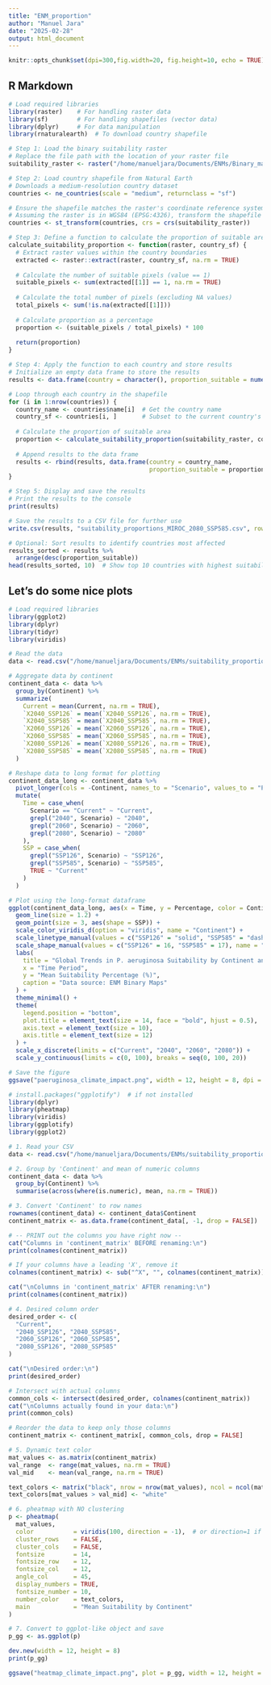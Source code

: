 ```yaml
---
title: "ENM_proportion"
author: "Manuel Jara"
date: "2025-02-28"
output: html_document
---
```


```r
knitr::opts_chunk$set(dpi=300,fig.width=20, fig.height=10, echo = TRUE)
```

## R Markdown

```r
# Load required libraries
library(raster)    # For handling raster data
library(sf)        # For handling shapefiles (vector data)
library(dplyr)     # For data manipulation
library(rnaturalearth)  # To download country shapefile
```

```r
# Step 1: Load the binary suitability raster
# Replace the file path with the location of your raster file
suitability_raster <- raster("/home/manueljara/Documents/ENMs/Binary_maps/MIROC_2080_SSP585.tif")

# Step 2: Load country shapefile from Natural Earth
# Downloads a medium-resolution country dataset
countries <- ne_countries(scale = "medium", returnclass = "sf")

# Ensure the shapefile matches the raster's coordinate reference system (CRS)
# Assuming the raster is in WGS84 (EPSG:4326), transform the shapefile if needed
countries <- st_transform(countries, crs = crs(suitability_raster))

# Step 3: Define a function to calculate the proportion of suitable area
calculate_suitability_proportion <- function(raster, country_sf) {
  # Extract raster values within the country boundaries
  extracted <- raster::extract(raster, country_sf, na.rm = TRUE)
  
  # Calculate the number of suitable pixels (value == 1)
  suitable_pixels <- sum(extracted[[1]] == 1, na.rm = TRUE)
  
  # Calculate the total number of pixels (excluding NA values)
  total_pixels <- sum(!is.na(extracted[[1]]))
  
  # Calculate proportion as a percentage
  proportion <- (suitable_pixels / total_pixels) * 100
  
  return(proportion)
}

# Step 4: Apply the function to each country and store results
# Initialize an empty data frame to store the results
results <- data.frame(country = character(), proportion_suitable = numeric())

# Loop through each country in the shapefile
for (i in 1:nrow(countries)) {
  country_name <- countries$name[i]  # Get the country name
  country_sf <- countries[i, ]       # Subset to the current country's geometry
  
  # Calculate the proportion of suitable area
  proportion <- calculate_suitability_proportion(suitability_raster, country_sf)
  
  # Append results to the data frame
  results <- rbind(results, data.frame(country = country_name, 
                                       proportion_suitable = proportion))
}

# Step 5: Display and save the results
# Print the results to the console
print(results)

# Save the results to a CSV file for further use
write.csv(results, "suitability_proportions_MIROC_2080_SSP585.csv", row.names = FALSE)

# Optional: Sort results to identify countries most affected
results_sorted <- results %>% 
  arrange(desc(proportion_suitable))
head(results_sorted, 10)  # Show top 10 countries with highest suitability proportions
```

## Let's do some nice plots
```r
# Load required libraries
library(ggplot2)
library(dplyr)
library(tidyr)
library(viridis)

# Read the data
data <- read.csv("/home/manueljara/Documents/ENMs/suitability_proportions_all.csv")

# Aggregate data by continent
continent_data <- data %>%
  group_by(Continent) %>%
  summarize(
    Current = mean(Current, na.rm = TRUE),
    `X2040_SSP126` = mean(`X2040_SSP126`, na.rm = TRUE),
    `X2040_SSP585` = mean(`X2040_SSP585`, na.rm = TRUE),
    `X2060_SSP126` = mean(`X2060_SSP126`, na.rm = TRUE),
    `X2060_SSP585` = mean(`X2060_SSP585`, na.rm = TRUE),
    `X2080_SSP126` = mean(`X2080_SSP126`, na.rm = TRUE),
    `X2080_SSP585` = mean(`X2080_SSP585`, na.rm = TRUE)
  )

# Reshape data to long format for plotting
continent_data_long <- continent_data %>%
  pivot_longer(cols = -Continent, names_to = "Scenario", values_to = "Percentage") %>%
  mutate(
    Time = case_when(
      Scenario == "Current" ~ "Current",
      grepl("2040", Scenario) ~ "2040",
      grepl("2060", Scenario) ~ "2060",
      grepl("2080", Scenario) ~ "2080"
    ),
    SSP = case_when(
      grepl("SSP126", Scenario) ~ "SSP126",
      grepl("SSP585", Scenario) ~ "SSP585",
      TRUE ~ "Current"
    )
  )

# Plot using the long-format dataframe
ggplot(continent_data_long, aes(x = Time, y = Percentage, color = Continent, linetype = SSP, group = interaction(Continent, SSP))) +
  geom_line(size = 1.2) +
  geom_point(size = 3, aes(shape = SSP)) +
  scale_color_viridis_d(option = "viridis", name = "Continent") +
  scale_linetype_manual(values = c("SSP126" = "solid", "SSP585" = "dashed"), name = "Scenario") +
  scale_shape_manual(values = c("SSP126" = 16, "SSP585" = 17), name = "Scenario") +
  labs(
    title = "Global Trends in P. aeruginosa Suitability by Continent and SSP Scenario (2040–2080)",
    x = "Time Period",
    y = "Mean Suitability Percentage (%)",
    caption = "Data source: ENM Binary Maps"
  ) +
  theme_minimal() +
  theme(
    legend.position = "bottom",
    plot.title = element_text(size = 14, face = "bold", hjust = 0.5),
    axis.text = element_text(size = 10),
    axis.title = element_text(size = 12)
  ) +
  scale_x_discrete(limits = c("Current", "2040", "2060", "2080")) +
  scale_y_continuous(limits = c(0, 100), breaks = seq(0, 100, 20))

# Save the figure
ggsave("paeruginosa_climate_impact.png", width = 12, height = 8, dpi = 300)
```


```r
# install.packages("ggplotify")  # if not installed
library(dplyr)
library(pheatmap)
library(viridis)
library(ggplotify)
library(ggplot2)

# 1. Read your CSV
data <- read.csv("/home/manueljara/Documents/ENMs/suitability_proportions_all.csv")

# 2. Group by 'Continent' and mean of numeric columns
continent_data <- data %>%
  group_by(Continent) %>%
  summarise(across(where(is.numeric), mean, na.rm = TRUE))

# 3. Convert 'Continent' to row names
rownames(continent_data) <- continent_data$Continent
continent_matrix <- as.data.frame(continent_data[, -1, drop = FALSE])

# -- PRINT out the columns you have right now --
cat("Columns in 'continent_matrix' BEFORE renaming:\n")
print(colnames(continent_matrix))

# If your columns have a leading 'X', remove it
colnames(continent_matrix) <- sub("^X", "", colnames(continent_matrix))

cat("\nColumns in 'continent_matrix' AFTER renaming:\n")
print(colnames(continent_matrix))

# 4. Desired column order
desired_order <- c(
  "Current", 
  "2040_SSP126", "2040_SSP585", 
  "2060_SSP126", "2060_SSP585", 
  "2080_SSP126", "2080_SSP585"
)

cat("\nDesired order:\n")
print(desired_order)

# Intersect with actual columns
common_cols <- intersect(desired_order, colnames(continent_matrix))
cat("\nColumns actually found in your data:\n")
print(common_cols)

# Reorder the data to keep only those columns
continent_matrix <- continent_matrix[, common_cols, drop = FALSE]

# 5. Dynamic text color
mat_values <- as.matrix(continent_matrix)
val_range  <- range(mat_values, na.rm = TRUE)
val_mid    <- mean(val_range, na.rm = TRUE)

text_colors <- matrix("black", nrow = nrow(mat_values), ncol = ncol(mat_values))
text_colors[mat_values > val_mid] <- "white"

# 6. pheatmap with NO clustering
p <- pheatmap(
  mat_values,
  color           = viridis(100, direction = -1),  # or direction=1 if you prefer
  cluster_rows    = FALSE,
  cluster_cols    = FALSE,
  fontsize        = 14,
  fontsize_row    = 12,
  fontsize_col    = 12,
  angle_col       = 45,
  display_numbers = TRUE,
  fontsize_number = 10,
  number_color    = text_colors,
  main            = "Mean Suitability by Continent"
)

# 7. Convert to ggplot-like object and save
p_gg <- as.ggplot(p)

dev.new(width = 12, height = 8)
print(p_gg)

ggsave("heatmap_climate_impact.png", plot = p_gg, width = 12, height = 8, dpi = 300)

```

